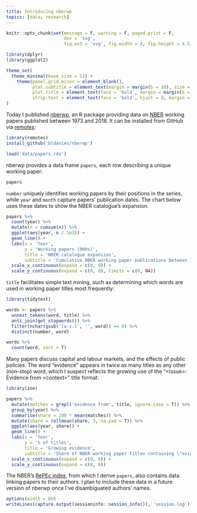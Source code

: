 ```yaml
---
title: Introducing nberwp
topics: [data, research]
---
```


```r
knitr::opts_chunk$set(message = F, warning = F, paged.print = F,
                      dev = 'svg',
                      fig.ext = 'svg', fig.width = 8, fig.height = 4.5)

library(dplyr)
library(ggplot2)

theme_set(
  theme_minimal(base_size = 11) +
    theme(panel.grid.minor = element_blank(),
          plot.subtitle = element_text(margin = margin(b = 10), size = 13),
          plot.title = element_text(face = 'bold', margin = margin(b = 10), size = 16),
          strip.text = element_text(face = 'bold', hjust = 0, margin = margin(b = 5), size = 12))
)
```

Today I published [nberwp][nberwp], an R package providing data on [NBER](https://www.nber.org) working papers published between 1973 and 2018.
It can be installed from GitHub via [remotes](https://github.com/r-lib/remotes):

```r
library(remotes)
install_github('bldavies/nberwp')
```

```r
load('data/papers.rda')
```

nberwp provides a data frame `papers`, each row describing a unique working paper:

```r
papers
```

`number` uniquely identifies working papers by their positions in the series, while `year` and `month` capture papers' publication dates.
The chart below uses these dates to show the NBER catalogue's expansion.

```r
papers %>%
  count(year) %>%
  mutate(n = cumsum(n)) %>%
  ggplot(aes(year, n / 1e3)) +
  geom_line() +
  labs(x = 'Year',
       y = 'Working papers (000s)',
       title = 'NBER catalogue expansion',
       subtitle = 'Cumulative NBER working paper publications between 1973 and 2018') +
  scale_x_continuous(expand = c(0, 0)) +
  scale_y_continuous(expand = c(0, 0), limits = c(0, NA))
```

`title` facilitates simple text mining, such as determining which words are used in working paper titles most frequently:

```r
library(tidytext)

words <- papers %>%
  unnest_tokens(word, title) %>%
  anti_join(get_stopwords()) %>%
  filter(nchar(gsub('[a-z.]', '', word)) == 0) %>%
  distinct(number, word)

words %>%
  count(word, sort = T)
```

Many papers discuss capital and labour markets, and the effects of public policies.
The word "evidence" appears in twice as many titles as any other (non-stop) word, which I suspect reflects the growing use of the "\<Issue\>: Evidence from \<context\>" title format:

```r
library(zoo)

papers %>%
  mutate(matches = grepl('evidence from', title, ignore.case = T)) %>%
  group_by(year) %>%
  summarise(share = 100 * mean(matches)) %>%
  mutate(share = rollmean(share, 3, na.pad = T)) %>%
  ggplot(aes(year, share)) +
  geom_line() +
  labs(x = 'Year',
       y = '% of titles',
       title = 'Growing evidence',
       subtitle = 'Share of NBER working paper titles containing \"evidence from\", by year') +
  scale_x_continuous(expand = c(0, 0)) +
  scale_y_continuous(expand = c(0, 0))
```

The NBER's [RePEc index](https://www.nber.org/RePEc/nbr/nberwo/), from which I derive `papers`, also contains data linking papers to their authors.
I plan to include these data in a future version of nberwp once I've disambiguated authors' names.

```r
options(width = 80)
writeLines(capture.output(sessioninfo::session_info()), 'session.log')
```

[nberwp]: https://github.com/bldavies/nberwp
